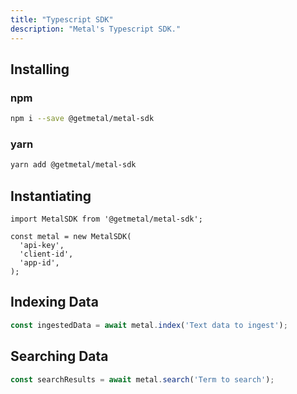 ```yaml
---
title: "Typescript SDK"
description: "Metal's Typescript SDK."
---
```


## Installing
### npm

```bash
npm i --save @getmetal/metal-sdk
```

### yarn

```bash
yarn add @getmetal/metal-sdk
```

## Instantiating

```
import MetalSDK from '@getmetal/metal-sdk';

const metal = new MetalSDK(
  'api-key',
  'client-id',
  'app-id',
);
```


## Indexing Data
```javascript
const ingestedData = await metal.index('Text data to ingest');
```

## Searching Data
```javascript
const searchResults = await metal.search('Term to search');
```
